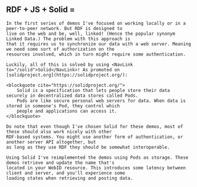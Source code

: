 
<Content id="solid">
    <h2 className="subtitle" className={styles.localTitle}>
        <span>RDF + JS + Solid =</span>
        <GiTechnoHeart style={{fill: "#7C4DFF"}}/>
    </h2>

    In the first series of demos I've focused on working locally or in a peer-to-peer network. But RDF is designed to
    live on the web and be, well, linked! (Hence the popular synonym Linked Data.) The problem with this approach is
    that it requires us to synchronize our data with a web server. Meaning we need some sort of authorization on the
    resources involved, which in turn might require some authentication.

    Luckily, all of this is solved by using <NavLink to="/solid">Solid</NavLink>! As promoted on
    [solidproject.org](https://solidproject.org/):

    <blockquote cite="https://solidproject.org/">
        Solid is a specification that lets people store their data securely in decentralized data stores called Pods.
        Pods are like secure personal web servers for data. When data is stored in someone's Pod, they control which
        people and applications can access it.
    </blockquote>

    Do note that even though I've chosen Solid for these demos, most of these should also work nicely with other
    RDF-based systems. You might use another form of authentication, or another server API altogether, but
    as long as they use RDF they should be somewhat interoperable.

    Using Solid I've reimplemented the demos using Pods as storage. These demos retrieve and update the name that's
    located in your WebID resource. This introduces some latency between client and server, and you'll experience some
    loading states when retrieving and posting data.
</Content>

<SolidWarning/>

<DemoList list={SOLID_DEMOS} data-test="SolidDemoList"/>
